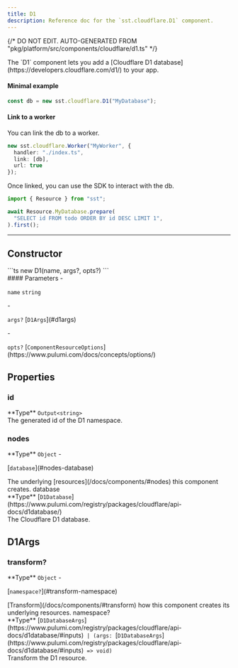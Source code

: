 ```yaml
---
title: D1
description: Reference doc for the `sst.cloudflare.D1` component.
---
```


{/* DO NOT EDIT. AUTO-GENERATED FROM "pkg/platform/src/components/cloudflare/d1.ts" */}


<div class="tsdoc">

<Section type="about">
The `D1` component lets you add a [Cloudflare D1 database](https://developers.cloudflare.com/d1/) to
your app.

#### Minimal example

```ts
const db = new sst.cloudflare.D1("MyDatabase");
```

#### Link to a worker

You can link the db to a worker.

```ts {3}
new sst.cloudflare.Worker("MyWorker", {
  handler: "./index.ts",
  link: [db],
  url: true
});
```

Once linked, you can use the SDK to interact with the db.

```ts title="index.ts" {3}
import { Resource } from "sst";

await Resource.MyDatabase.prepare(
  "SELECT id FROM todo ORDER BY id DESC LIMIT 1",
).first();
```
</Section>

---

## Constructor

<Segment>
<Section type="signature">
```ts
new D1(name, args?, opts?)
```
</Section>

<Section type="parameters">
#### Parameters
- <p><code class="key">name</code> <code class="primitive">string</code></p>
- <p><code class="key">args?</code> [<code class="type">D1Args</code>](#d1args)</p>
- <p><code class="key">opts?</code> [<code class="type">ComponentResourceOptions</code>](https://www.pulumi.com/docs/concepts/options/)</p>
</Section>
</Segment>

## Properties

### id
<Segment>
<Section type="parameters">
<InlineSection>
**Type** <code class="primitive">Output</code><code class="symbol">&lt;</code><code class="primitive">string</code><code class="symbol">&gt;</code>
</InlineSection>
</Section>
The generated id of the D1 namespace.
</Segment>

### nodes
<Segment>
<Section type="parameters">
<InlineSection>
**Type** <code class="primitive">Object</code>
</InlineSection>
- <p>[<code class="key">database</code>](#nodes-database)</p>
</Section>
The underlying [resources](/docs/components/#nodes) this component creates.
</Segment>
<NestedTitle id="nodes-database" Tag="h4" parent="nodes.">database</NestedTitle>
<Segment>
<Section type="parameters">
<InlineSection>
**Type** [<code class="type">D1Database</code>](https://www.pulumi.com/registry/packages/cloudflare/api-docs/d1database/)
</InlineSection>
</Section>
The Cloudflare D1 database.
</Segment>

## D1Args
### transform?
<Segment>
<Section type="parameters">
<InlineSection>
**Type** <code class="primitive">Object</code>
</InlineSection>
- <p>[<code class="key">namespace?</code>](#transform-namespace)</p>
</Section>
[Transform](/docs/components/#transform) how this component creates its underlying
resources.

</Segment>
<NestedTitle id="transform-namespace" Tag="h4" parent="transform.">namespace?</NestedTitle>
<Segment>
<Section type="parameters">
<InlineSection>
**Type** [<code class="type">D1DatabaseArgs</code>](https://www.pulumi.com/registry/packages/cloudflare/api-docs/d1database/#inputs)<code class="symbol"> | </code><code class="symbol">(</code><code class="primitive">args</code><code class="symbol">: </code>[<code class="type">D1DatabaseArgs</code>](https://www.pulumi.com/registry/packages/cloudflare/api-docs/d1database/#inputs)<code class="symbol"> => </code><code class="primitive">void</code><code class="symbol">)</code>
</InlineSection>
</Section>
Transform the D1 resource.

</Segment>
</div>